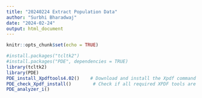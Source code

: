 ```yaml
---
title: "20240224 Extract Population Data"
author: "Surbhi Bharadwaj"
date: "2024-02-24"
output: html_document
---
```


```r
knitr::opts_chunk$set(echo = TRUE)
```

```r
#install.packages("tcltk2")
#install.packages("PDE", dependencies = TRUE)
library(tcltk2)
library(PDE)
PDE_install_Xpdftools4.02()    # Download and install the Xpdf command line tools
PDE_check_Xpdf_install()        # Check if all required XPDF tools are installed correctly
PDE_analyzer_i()
```

